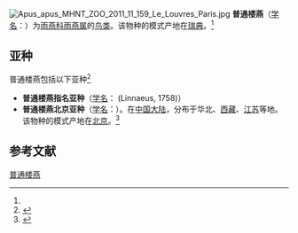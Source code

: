 {{Speciesbox
| name = 普通楼燕
| status = LC | status_system = IUCN3.1
|  status_ref = <ref name=iucn>{{IUCN2010|version=2010.3| assessors =  [[國際鳥盟|國際鳥盟]] | year = 2009 | id = 142798 | title = Apus apus |downloaded =  2010-11-6}}</ref>
| image = Apus apus -Barcelona, Spain-8 (1).jpg
| image_width = 260px
| image_caption = 指名亞種，攝於[[巴塞隆納|巴塞隆納]]
| genus = Apus
| species = apus
| authority = ([[卡尔·林奈|Linnaeus]], 1758)<ref name='id2266'>{{cite web| url =http://www.bioinfo.cn/db05/BjdwSpecies.php?action=view&id=2266| title =普通楼燕| work =《中国动物物种编目数据库》| publisher =中国科学院微生物研究所| author =中国科学院动物研究所| accessdate =2009-04-04| deadurl =yes| archiveurl =https://web.archive.org/web/20160305002129/http://www.bioinfo.cn/db05/BjdwSpecies.php?action=view&id=2266| archivedate =2016-03-05}}</ref>
| range_map = Apus apus distribution map.png
| range_map_width = 250px
| range_map_caption = 普通楼燕的分布范围
}}
[[File:Apus_apus_MHNT_ZOO_2011_11_159_Le_Louvres_Paris.jpg|thumb]]
'''普通楼燕'''（[[学名|学名]]：{{lang|la|''Apus apus''}}）为[[雨燕科|雨燕科]][[雨燕属|雨燕属]]的[[鸟类|鸟类]]。该物种的模式产地在[[瑞典|瑞典]]。<ref name='id2266'/>

== 亚种 ==
普通楼燕包括以下亚种<ref  name=ITIS>{{ITIS|id=Apus  apus|taxon=178010|accessdate=2010-11-6}}</ref>

*'''普通楼燕指名亚种'''（[[学名|学名]]：{{lang|la|''Apus  apus apus''}} (Linnaeus, 1758)）
* '''普通楼燕北京亚种'''（[[学名|学名]]：{{lang|la|''Apus apus pekinensis''}}）。在[[中国大陆|中国大陆]]，分布于华北、[[西藏|西藏]]、[[江苏|江苏]]等地。该物种的模式产地在[[北京|北京]]。<ref name='id2267'>{{cite web| url =http://www.bioinfo.cn/db05/BjdwSpecies.php?action=view&id=2267| title =普通楼燕北京亚种| work =《中国动物物种编目数据库》| publisher =中国科学院微生物研究所| author =中国科学院动物研究所| accessdate =2009-04-04| deadurl =yes| archiveurl =https://web.archive.org/web/20160305073106/http://www.bioinfo.cn/db05/BjdwSpecies.php?action=view&id=2267| archivedate =2016-03-05}}</ref>

== 参考文献 ==
{{reflist}}
{{commons|Apus  apus}}

{{Wikispecies|Apus apus}}

{{Authority control}}
{{Taxonbar|from=Q25377}}

[[Category:雨燕属|普通楼燕]]